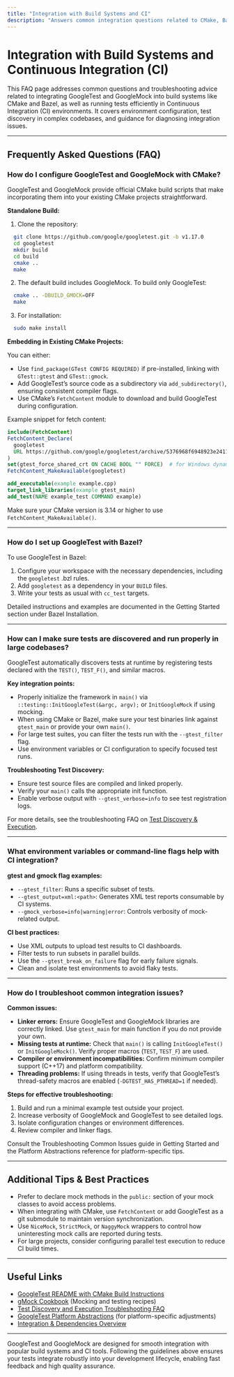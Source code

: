 ```yaml
---
title: "Integration with Build Systems and CI"
description: "Answers common integration questions related to CMake, Bazel, and CI tools. Covers environment configuration, test discovery in larger codebases, and integration troubleshooting steps."
---
```


# Integration with Build Systems and Continuous Integration (CI)

This FAQ page addresses common questions and troubleshooting advice related to integrating GoogleTest and GoogleMock into build systems like CMake and Bazel, as well as running tests efficiently in Continuous Integration (CI) environments. It covers environment configuration, test discovery in complex codebases, and guidance for diagnosing integration issues.

---

## Frequently Asked Questions (FAQ)

### How do I configure GoogleTest and GoogleMock with CMake?

GoogleTest and GoogleMock provide official CMake build scripts that make incorporating them into your existing CMake projects straightforward.

**Standalone Build:**

1. Clone the repository:

```bash
  git clone https://github.com/google/googletest.git -b v1.17.0
  cd googletest
  mkdir build
  cd build
  cmake ..
  make
```

2. The default build includes GoogleMock. To build only GoogleTest:

```bash
  cmake .. -DBUILD_GMOCK=OFF
  make
```

3. For installation:

```bash
  sudo make install
```

**Embedding in Existing CMake Projects:**

You can either:

- Use `find_package(GTest CONFIG REQUIRED)` if pre-installed, linking with `GTest::gtest` and `GTest::gmock`.
- Add GoogleTest’s source code as a subdirectory via `add_subdirectory()`, ensuring consistent compiler flags.
- Use CMake’s `FetchContent` module to download and build GoogleTest during configuration.

Example snippet for fetch content:

```cmake
include(FetchContent)
FetchContent_Declare(
  googletest
  URL https://github.com/google/googletest/archive/5376968f6948923e2411081fd9372e71a59d8e77.zip
)
set(gtest_force_shared_crt ON CACHE BOOL "" FORCE)  # for Windows dynamic runtime
FetchContent_MakeAvailable(googletest)

add_executable(example example.cpp)
target_link_libraries(example gtest_main)
add_test(NAME example_test COMMAND example)
```

Make sure your CMake version is 3.14 or higher to use `FetchContent_MakeAvailable()`.

---

### How do I set up GoogleTest with Bazel?

To use GoogleTest in Bazel:

1. Configure your workspace with the necessary dependencies, including the `googletest` .bzl rules.
2. Add `googletest` as a dependency in your `BUILD` files.
3. Write your tests as usual with `cc_test` targets.

Detailed instructions and examples are documented in the Getting Started section under Bazel Installation.

---

### How can I make sure tests are discovered and run properly in large codebases?

GoogleTest automatically discovers tests at runtime by registering tests declared with the `TEST()`, `TEST_F()`, and similar macros.

**Key integration points:**

- Properly initialize the framework in `main()` via `::testing::InitGoogleTest(&argc, argv);` or `InitGoogleMock` if using mocking.
- When using CMake or Bazel, make sure your test binaries link against `gtest_main` or provide your own `main()`.
- For large test suites, you can filter the tests run with the `--gtest_filter` flag.
- Use environment variables or CI configuration to specify focused test runs.

**Troubleshooting Test Discovery:**

- Ensure test source files are compiled and linked properly.
- Verify your `main()` calls the appropriate init function.
- Enable verbose output with `--gtest_verbose=info` to see test registration logs.

For more details, see the troubleshooting FAQ on [Test Discovery & Execution](https://github.com/google/googletest/blob/main/faq/getting-started-common-issues/first-test-troubleshooting.md).

---

### What environment variables or command-line flags help with CI integration?

**gtest and gmock flag examples:**

- `--gtest_filter`: Runs a specific subset of tests.
- `--gtest_output=xml:<path>`: Generates XML test reports consumable by CI systems.
- `--gmock_verbose=info|warning|error`: Controls verbosity of mock-related output.

**CI best practices:**

- Use XML outputs to upload test results to CI dashboards.
- Filter tests to run subsets in parallel builds.
- Use the `--gtest_break_on_failure` flag for early failure signals.
- Clean and isolate test environments to avoid flaky tests.

---

### How do I troubleshoot common integration issues?

**Common issues:**

- **Linker errors:** Ensure GoogleTest and GoogleMock libraries are correctly linked. Use `gtest_main` for main function if you do not provide your own.
- **Missing tests at runtime:** Check that `main()` is calling `InitGoogleTest()` or `InitGoogleMock()`. Verify proper macros (`TEST`, `TEST_F`) are used.
- **Compiler or environment incompatibilities:** Confirm minimum compiler support (C++17) and platform compatibility.
- **Threading problems:** If using threads in tests, verify that GoogleTest’s thread-safety macros are enabled (`-DGTEST_HAS_PTHREAD=1` if needed).

**Steps for effective troubleshooting:**

1. Build and run a minimal example test outside your project.
2. Increase verbosity of GoogleMock and GoogleTest to see detailed logs.
3. Isolate configuration changes or environment differences.
4. Review compiler and linker flags.

Consult the Troubleshooting Common Issues guide in Getting Started and the Platform Abstractions reference for platform-specific tips.

---

## Additional Tips & Best Practices

- Prefer to declare mock methods in the `public:` section of your mock classes to avoid access problems.
- When integrating with CMake, use `FetchContent` or add GoogleTest as a git submodule to maintain version synchronization.
- Use `NiceMock`, `StrictMock`, or `NaggyMock` wrappers to control how uninteresting mock calls are reported during tests.
- For large projects, consider configuring parallel test execution to reduce CI build times.

---

## Useful Links

- [GoogleTest README with CMake Build Instructions](https://github.com/google/googletest/blob/main/googletest/README.md)
- [gMock Cookbook](https://google.github.io/googletest/gmock_cook_book.html) (Mocking and testing recipes)
- [Test Discovery and Execution Troubleshooting FAQ](https://github.com/google/googletest/blob/main/faq/getting-started-common-issues/first-test-troubleshooting.md)
- [GoogleTest Platform Abstractions](https://github.com/google/googletest/blob/main/googletest/include/gtest/internal/gtest-port.h) (for platform-specific adjustments)
- [Integration & Dependencies Overview](https://github.com/google/googletest/blob/main/overview/architecture-concepts/integration-and-dependencies.md)

---

GoogleTest and GoogleMock are designed for smooth integration with popular build systems and CI tools. Following the guidelines above ensures your tests integrate robustly into your development lifecycle, enabling fast feedback and high quality assurance.